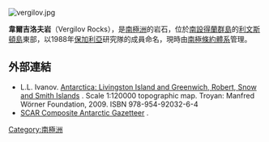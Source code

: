[[Image:vergilov.jpg|thumb]]
{{coord|62|38|24|S|60|22|12|W|display=title}}

'''韋爾吉洛夫岩'''（Vergilov Rocks），是[[南極洲|南極洲]]的岩石，位於[[南設得蘭群島|南設得蘭群島]]的[[利文斯頓島|利文斯頓島]]東部，以1988年[[保加利亞|保加利亞]]研究隊的成員命名，現時由[[南極條約體系|南極條約體系]]管理。

==外部連結==
* L.L. Ivanov. [http://apcbg.org/image023.jpg Antarctica: Livingston Island and Greenwich, Robert, Snow and Smith Islands] {{Wayback|url=http://apcbg.org/image023.jpg |date=20080424075823 }}. Scale 1:120000 topographic map.  Troyan: Manfred Wörner Foundation, 2009.  ISBN 978-954-92032-6-4
* [http://data.aad.gov.au/aadc/gaz/scar/ SCAR Composite Antarctic Gazetteer] {{WebCite|url=https://www.webcitation.org/5ug2CfC7m?url=http://data.aad.gov.au/aadc/gaz/scar/ |date=20101202140255 |dateformat=iso }}.

{{南设得兰群岛}}

{{Antarctica-geo-stub}}

[[Category:南極洲|Category:南極洲]]